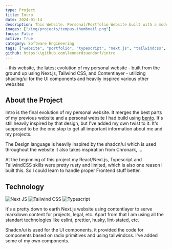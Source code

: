```yaml
---
type: Project
title: Intro
date: 2024-01-14
description: This Website. Personal/Portfolio Website built with a modern technology stack to showcase my projects and skills.
images: ["/img/projects/tempus-thumbnail.png"]
focus: False
active: True
category: Software Engineering
tags: ["website", "portfolio", "typescript", "next.js", "tailwindcss", "contentlayer"]
github: https:\\github.com\lennardzuendorf/intro
---
```

<Callout>
    - this website, the latest evolution of my personal website
    - built from the ground up using Next.js, Tailwind CSS, and Contentlayer
    - utilizing shading/ui for the UI components and heavily inspired various other websites
</Callout>

## About the Project
Intro is the final evolution of my personal website. It merges the best parts of my previous website and a personal website I had build using [bento](https://bento.me/). It's still heavily inspired by that design, but I've added my own twist to it. It's supposed to be the one stop to get all important information about me and my projects.

The Design language is heavily inspired by the shadcn/ui which is used throughout the website it also takes inspiration from Chronark, ...

At the beginning of this project my React/Next.js, Typescript and TailwindCSS skills were pretty rusty and limited, which is also one reason I built this. So I could learn to handle proper Frontend stuff better.

## Technology

<ProjectTech>
    <img src="https://img.shields.io/badge/Next-black?style=for-the-badge&logo=next.js&logoColor=white" alt="Next JS" className="rounded-sm" />
    <img src="https://img.shields.io/badge/tailwindcss-%2338B2AC.svg?style=for-the-badge&logo=tailwind-css&logoColor=white" alt="Tailwind CSS" className="rounded-sm" />
    <img src="https://img.shields.io/badge/typescript-%23007ACC.svg?style=for-the-badge&logo=typescript&logoColor=white" alt="Typescript" className="rounded-sm" />
</ProjectTech>

It's a pretty down to earth Next.js website using contentlayer to serve markdown content for projects, legal, etc. Apart from that I am using all the standart technologies like eslint, prettier, husky, lint-stated, etc.

Shadcn/ui is used for the UI components, it provided the code for components based on radix primitives and using tailwindcss. I've added some of my own components.


